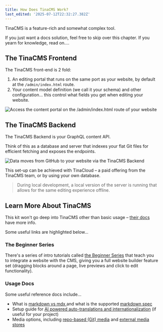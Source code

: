 ```yaml
---
title: How Does TinaCMS Work?
last_edited: '2025-07-12T22:32:27.382Z'
---
```


TinaCMS is a feature-rich and somewhat complex tool.

If you just want a docs solution, feel free to skip over this chapter. If you yearn for knowledge, read on….

## The TinaCMS Frontend

The TinaCMS front-end is 2 fold:

1. An editing portal that runs on the same port as your website, by default at the `/admin/index.html` route.
2. Your content model definition (we call it your schema) and other configuration… this control what fields you get when editing your website.

![](</img/docs-assets/tinacms-admin-portal.png> "Access the content portal on the /admin/index.html route of your website")

## The TinaCMS Backend

The TinaCMS Backend is your GraphQL content API.

Think of this as a database and server that indexes your flat Git files for efficient fetching and exposes the endpoints.

![](</img/docs-assets/tinacms-data-flow.png> "Data moves from GitHub to your website via the TinaCMS Backend")

This set-up can be achieved with TinaCloud – a paid offering from the TinaCMS team, or by using your own database.

> During local development, a local version of the server is running that allows for the same editing experience offline.

## Learn More About TinaCMS

This kit won't go deep into TinaCMS other than basic usage – [their docs](https://tina.io/docs) have more info.

Some useful links are highlighted below…

### The Beginner Series

There's a series of intro tutorials called [the Beginner Series](https://tina.io/docs/beginner-tutorials/tutorial-overview) that teach you to integrate a website with the CMS, giving you a full website builder feature set (dragging blocks around a page, live previews and click to edit functionality).

### Usage Docs

Some useful reference docs include…

* What is [markdown vs mdx ](https://tina.io/docs/editing/markdown)and what is the supported [markdown spec](https://tina.io/docs/reference/markdown-spec)
* Setup guide for [AI powered auto-translations and internationalization](https://tina.io/docs/guides/internationalization) (if useful for your project)
* Media options, including [repo-based (Git) media](https://tina.io/docs/reference/media/repo-based) and [external media stores](https://tina.io/docs/reference/media/external/authentication)
